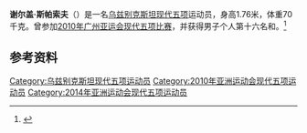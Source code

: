 {{NoteTA|G1=Sports}}
'''谢尔盖·斯帕索夫'''（{{bd|1984年|7月14日|}}）是一名[[乌兹别克斯坦|乌兹别克斯坦]][[现代五项|现代五项]]运动员，身高1.76米，体重70千克。曾参加[[2010年亚洲运动会|2010年广州亚运会]][[2010年亚洲运动会现代五项比赛|现代五项比赛]]，并获得男子个人第十六名和。<ref>{{cite web|url=http://www.gz2010.cn/info/CHN_CHN/ZB/ZBB101A_MP@@@@@@@@@@@@@@@CHN_number=293430.html | language=zh-hans | title=谢尔盖·斯帕索夫 - 简历  |publisher=2010年广州亚运会官方网站 |accessdate=2011-12-27 }}</ref>

== 参考资料 ==
<references />
{{DEFAULTSORT:Spasov, Sergey}}
[[Category:乌兹别克斯坦现代五项运动员|Category:乌兹别克斯坦现代五项运动员]]
[[Category:2010年亚洲运动会现代五项运动员|Category:2010年亚洲运动会现代五项运动员]]
[[Category:2014年亚洲运动会现代五项运动员|Category:2014年亚洲运动会现代五项运动员]]